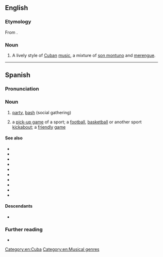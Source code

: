 ==English==
{{wikipedia}}

===Etymology===
From {{bor|en|es|pachanga}}.

===Noun===
{{en-noun|-}}

# A lively style of [[Cuba]]n [[music]], a mixture of [[son montuno]] and [[merengue]].

[[Category:en:Cuba]]
[[Category:en:Musical genres]]

----

==Spanish==

===Pronunciation===
{{es-IPA}}

===Noun===
{{es-noun|f}}

# {{lb|es|Argentina|Cuba|El Salvador|Guatemala|Nicaragua|Uruguay}} [[party]], [[bash]] (social gathering)
# {{lb|es|sports}} a [[pick-up game]] of a sport; a [[football]], [[basketball]] or another sport [[kickabout]]; a [[friendly]] [[game]]
#: {{syn|es|pitén|q1=Cuba}}

====See also====
* {{l|es|boncho|g=m}}
* {{l|es|carrete|g=m}}
* {{l|es|farra|g=f}}
* {{l|es|fiesta|g=f}}
* {{l|es|guateque|g=m}}
* {{l|es|juerga|g=f}}
* {{l|es|marcha|g=f}}
* {{l|es|parranda|g=f}}
* {{l|es|reventón|g=m}}
* {{l|es|tenderete|g=m}}

====Descendants====
* {{desc|en|pachanga|bor=1}}

===Further reading===
* {{R:DRAE}}
{{C|es|Parties}}